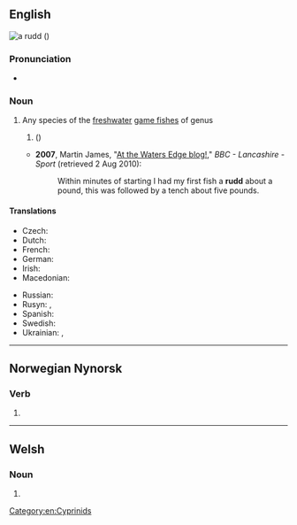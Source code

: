 {{also|Rudd}}
==English==
[[Image:ScardiniusErythropthalmusXBlikkaBjoerkna.JPG|thumb|a '''rudd''' (''{{l|mul|Scardinius erythrophthalmus}}'')]]
{{wikipedia}}
{{wikispecies|Scardinus erythrophthalmus}}

===Pronunciation===
* {{IPA|en|/ɹʌd/}}

===Noun===
{{en-noun|s|rudd}}

# Any species of the [[freshwater]] [[game fish]]es of genus {{taxlink|Scardinius|genus|ver=190209}}
## {{vern|common rudd}} (''{{l|mul|Scardinius erythrophthalmus}}'')
#* '''2007''', Martin James, "[http://www.bbc.co.uk/lancashire/content/articles/2007/06/15/fishing_martin_james_2007_season.shtml At the Waters Edge blog!]," ''BBC - Lancashire - Sport'' (retrieved 2 Aug 2010):
#*: Within minutes of starting I had my first fish a '''rudd''' about a pound, this was followed by a tench about five pounds.

====Translations====
{{trans-top|fish of genus ''Scardinius''}}
{{trans-mid}}
{{trans-bottom}}

{{trans-top|fish ''Scardinius erythrophthalmus''}}
* Czech: {{t|cs|perlín|m}}
* Dutch: {{t+|nl|rietvoorn|m}}
* French: {{t+|fr|rotengle|m}}
* German: {{t+|de|Rotfeder|f}}
* Irish: {{t|ga|ruán|m}}
* Macedonian: {{t|mk|црвеноперка|f|sc=Cyrl}}
{{trans-mid}}
* Russian: {{t+|ru|краснопёрка|f}}
* Rusyn: {{t|rue|бо́чіця|f}}, {{t|rue|червленоо́чіця|f}}
* Spanish: {{t+|es|gardí|m}}
* Swedish: {{t+|sv|sarv|c}}
* Ukrainian: {{t|uk|краснопі́рка|f}}, {{t|uk|червонопі́рка|f}}
{{trans-bottom}}

[[Category:en:Cyprinids]]

----

==Norwegian Nynorsk==

===Verb===
{{head|nn|verb form}}

# {{inflection of|nn|rydja||past|part}}

----

==Welsh==

===Noun===
{{head|cy|mutated noun}}

# {{soft mutation of|cy|grudd}}